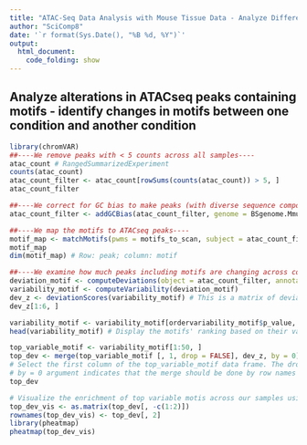 ```yaml
---
title: "ATAC-Seq Data Analysis with Mouse Tissue Data - Analyze Differences in Motifs across Conditions"
author: "SciComp8"
date: '`r format(Sys.Date(), "%B %d, %Y")`'
output: 
  html_document:
    code_folding: show
---
```


## Analyze alterations in ATACseq peaks containing motifs - identify changes in motifs between one condition and another condition
```r
library(chromVAR)
##----We remove peaks with < 5 counts across all samples----
atac_count # RangedSummarizedExperiment 
counts(atac_count)
atac_count_filter <- atac_count[rowSums(counts(atac_count)) > 5, ]
atac_count_filter

##----We correct for GC bias to make peaks (with diverse sequence composition) comparison comparable----
atac_count_filter <- addGCBias(atac_count_filter, genome = BSgenome.Mmusculus.UCSC.mm10)

##----We map the motifs to ATACseq peaks----
motif_map <- matchMotifs(pwms = motifs_to_scan, subject = atac_count_filter, genome = BSgenome.Mmusculus.UCSC.mm10, out = "matches")
motif_map
dim(motif_map) # Row: peak; column: motif

##----We examine how much peaks including motifs are changing across conditions----
deviation_motif <- computeDeviations(object = atac_count_filter, annotations = motif_map)
variability_motif <- computeVariability(deviation_motif)
dev_z <- deviationScores(variability_motif) # This is a matrix of deviation Z-scores, which display the **enrichment for ATACseq signal in each sample for each motif**
dev_z[1:6, ]

variability_motif <- variability_motif[ordervariability_motif$p_value, ]
head(variability_motif) # Display the motifs' ranking based on their variability across samples (e.g., single cells). **Highly variable motifs indicate their association with a specific sample group or variable across all groups**

top_variable_motif <- variability_motif[1:50, ]
top_dev <- merge(top_variable_motif [, 1, drop = FALSE], dev_z, by = 0)
# Select the first column of the top_variable_motif data frame. The drop = FALSE argument ensures that the result is still a data frame, even if there's only one column
# by = 0 argument indicates that the merge should be done by row names
top_dev

# Visualize the enrichment of top variable motis across our samples using the heatmap
top_dev_vis <- as.matrix(top_dev[, -c(1:2)])
rownames(top_dev_vis) <- top_dev[, 2]
library(pheatmap)
pheatmap(top_dev_vis)
```
